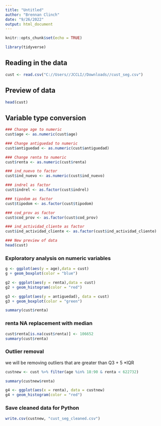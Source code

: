 ---
title: "Untitled"
author: "Brennan Clinch"
date: "9/26/2022"
output: html_document
---

```{r setup, include=FALSE}
knitr::opts_chunk$set(echo = TRUE)
```

```{r}
library(tidyverse)
```

## Reading in the data

```{r}
cust <- read.csv("C://Users//JCCLI//Downloads//cust_seg.csv")
```

## Preview of data

```{r}
head(cust)
```

## Variable type conversion
```{r}
### Change age to numeric
cust$age <- as.numeric(cust$age)

### Change antiguedad to numeric
cust$antiguedad <- as.numeric(cust$antiguedad)

### Change renta to numeric
cust$renta <- as.numeric(cust$renta)

### ind_nuevo to factor
cust$ind_nuevo <- as.numeric(cust$ind_nuevo)

### indrel as factor
cust$indrel <- as.factor(cust$indrel)

### tipodom as factor
cust$tipodom <- as.factor(cust$tipodom)

### cod_prov as factor
cust$cod_prov <- as.factor(cust$cod_prov)

### ind_actividad_cliente as factor
cust$ind_actividad_cliente <- as.factor(cust$ind_actividad_cliente)

### New preview of data
head(cust)
```

### Exploratory analysis on numeric variables

```{r}
g <- ggplot(aes(y = age),data = cust)
g + geom_boxplot(color = "blue")

g2 <- ggplot(aes(y = renta),data = cust)
g2 + geom_histogram(color = "red")

g3 <- ggplot(aes(y = antiguedad), data = cust)
g3 + geom_boxplot(color = "green")
```
```{r}
summary(cust$renta)
```

### renta NA replacement with median

```{r}
cust$renta[is.na(cust$renta)] <- 106652
summary(cust$renta)
```


### Outlier removal

we will be removing outliers that are greater than Q3 + 5 *IQR
```{r}
custnew <- cust %>% filter(age %in% 18:90 & renta < 622732)

summary(custnew$renta)
```
```{r}
g4 <- ggplot(aes(x = renta), data = custnew)
g4 + geom_histogram(color = "red")
```


### Save cleaned data for Python
```{r}
write.csv(custnew, "cust_seg_cleaned.csv")
```